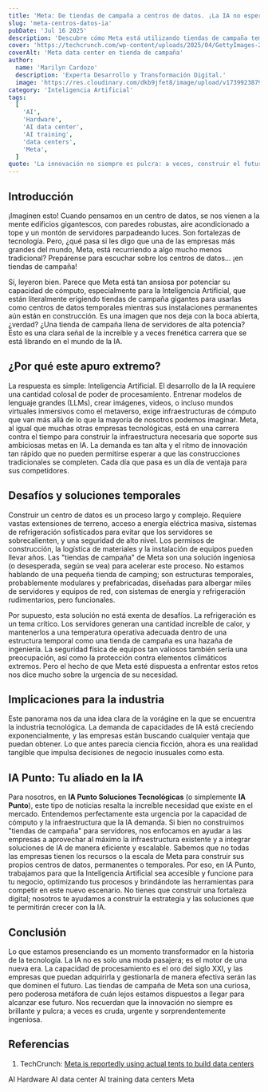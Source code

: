 ```yaml
---
title: 'Meta: De tiendas de campaña a centros de datos. ¡La IA no espera!'
slug: 'meta-centros-datos-ia'
pubDate: 'Jul 16 2025'
description: 'Descubre cómo Meta está utilizando tiendas de campaña temporales como centros de datos para acelerar su infraestructura de IA, reflejando la urgencia y demanda de poder de cómputo en la industria tecnológica.'
cover: 'https://techcrunch.com/wp-content/uploads/2025/04/GettyImages-2209215388.jpg'
coverAlt: 'Meta data center en tienda de campaña'
author:
  name: 'Marilyn Cardozo'
  description: 'Experta Desarrollo y Transformación Digital.'
  image: 'https://res.cloudinary.com/dkb9jfet8/image/upload/v1739923879/marilyn_s2mi4a.png'
category: 'Inteligencia Artificial'
tags:
  [
    'AI',
    'Hardware',
    'AI data center',
    'AI training',
    'data centers',
    'Meta',
  ]
quote: 'La innovación no siempre es pulcra: a veces, construir el futuro de la IA requiere soluciones tan audaces como una tienda de campaña llena de servidores.'
---
```


<h2 id="introduccion">Introducción</h2>

¡Imaginen esto! Cuando pensamos en un centro de datos, se nos vienen a la mente edificios gigantescos, con paredes robustas, aire acondicionado a tope y un montón de servidores parpadeando luces. Son fortalezas de tecnología. Pero, ¿qué pasa si les digo que una de las empresas más grandes del mundo, Meta, está recurriendo a algo mucho menos tradicional? Prepárense para escuchar sobre los centros de datos... ¡en tiendas de campaña!

Sí, leyeron bien. Parece que Meta está tan ansiosa por potenciar su capacidad de cómputo, especialmente para la Inteligencia Artificial, que están literalmente erigiendo tiendas de campaña gigantes para usarlas como centros de datos temporales mientras sus instalaciones permanentes aún están en construcción. Es una imagen que nos deja con la boca abierta, ¿verdad? ¿Una tienda de campaña llena de servidores de alta potencia? Esto es una clara señal de la increíble y a veces frenética carrera que se está librando en el mundo de la IA.

<h2 id="por-que-el-apuro-extremo">¿Por qué este apuro extremo?</h2>

La respuesta es simple: Inteligencia Artificial. El desarrollo de la IA requiere una cantidad colosal de poder de procesamiento. Entrenar modelos de lenguaje grandes (LLMs), crear imágenes, videos, o incluso mundos virtuales inmersivos como el metaverso, exige infraestructuras de cómputo que van más allá de lo que la mayoría de nosotros podemos imaginar. Meta, al igual que muchas otras empresas tecnológicas, está en una carrera contra el tiempo para construir la infraestructura necesaria que soporte sus ambiciosas metas en IA. La demanda es tan alta y el ritmo de innovación tan rápido que no pueden permitirse esperar a que las construcciones tradicionales se completen. Cada día que pasa es un día de ventaja para sus competidores.

<h2 id="desafios-y-soluciones-temporales">Desafíos y soluciones temporales</h2>

Construir un centro de datos es un proceso largo y complejo. Requiere vastas extensiones de terreno, acceso a energía eléctrica masiva, sistemas de refrigeración sofisticados para evitar que los servidores se sobrecalienten, y una seguridad de alto nivel. Los permisos de construcción, la logística de materiales y la instalación de equipos pueden llevar años. Las "tiendas de campaña" de Meta son una solución ingeniosa (o desesperada, según se vea) para acelerar este proceso. No estamos hablando de una pequeña tienda de camping; son estructuras temporales, probablemente modulares y prefabricadas, diseñadas para albergar miles de servidores y equipos de red, con sistemas de energía y refrigeración rudimentarios, pero funcionales.

Por supuesto, esta solución no está exenta de desafíos. La refrigeración es un tema crítico. Los servidores generan una cantidad increíble de calor, y mantenerlos a una temperatura operativa adecuada dentro de una estructura temporal como una tienda de campaña es una hazaña de ingeniería. La seguridad física de equipos tan valiosos también sería una preocupación, así como la protección contra elementos climáticos extremos. Pero el hecho de que Meta esté dispuesta a enfrentar estos retos nos dice mucho sobre la urgencia de su necesidad.

<h2 id="implicaciones-para-la-industria">Implicaciones para la industria</h2>

Este panorama nos da una idea clara de la vorágine en la que se encuentra la industria tecnológica. La demanda de capacidades de IA está creciendo exponencialmente, y las empresas están buscando cualquier ventaja que puedan obtener. Lo que antes parecía ciencia ficción, ahora es una realidad tangible que impulsa decisiones de negocio inusuales como esta.

<h2 id="ia-punto-tu-aliado-en-la-ia">IA Punto: Tu aliado en la IA</h2>

Para nosotros, en **IA Punto Soluciones Tecnológicas** (o simplemente **IA Punto**), este tipo de noticias resalta la increíble necesidad que existe en el mercado. Entendemos perfectamente esta urgencia por la capacidad de cómputo y la infraestructura que la IA demanda. Si bien no construimos "tiendas de campaña" para servidores, nos enfocamos en ayudar a las empresas a aprovechar al máximo la infraestructura existente y a integrar soluciones de IA de manera eficiente y escalable. Sabemos que no todas las empresas tienen los recursos o la escala de Meta para construir sus propios centros de datos, permanentes o temporales. Por eso, en IA Punto, trabajamos para que la Inteligencia Artificial sea accesible y funcione para tu negocio, optimizando tus procesos y brindándote las herramientas para competir en este nuevo escenario. No tienes que construir una fortaleza digital; nosotros te ayudamos a construir la estrategia y las soluciones que te permitirán crecer con la IA.

<h2 id="conclusion">Conclusión</h2>

Lo que estamos presenciando es un momento transformador en la historia de la tecnología. La IA no es solo una moda pasajera; es el motor de una nueva era. La capacidad de procesamiento es el oro del siglo XXI, y las empresas que puedan adquirirla y gestionarla de manera efectiva serán las que dominen el futuro. Las tiendas de campaña de Meta son una curiosa, pero poderosa metáfora de cuán lejos estamos dispuestos a llegar para alcanzar ese futuro. Nos recuerdan que la innovación no siempre es brillante y pulcra; a veces es cruda, urgente y sorprendentemente ingeniosa.

<h2 id="referencias">Referencias</h2>

1.  TechCrunch: <a href="https://techcrunch.com/2024/02/16/meta-reportedly-using-actual-tents-to-build-data-centers/" target="_blank" rel="noopener noreferrer">Meta is reportedly using actual tents to build data centers</a>

<div class="flex flex-wrap gap-2 mt-8">
  <span class="inline-block px-3 py-1 bg-primary-100 text-primary-700 text-xs font-semibold rounded-full shadow-sm">AI</span>
  <span class="inline-block px-3 py-1 bg-primary-100 text-primary-700 text-xs font-semibold rounded-full shadow-sm">Hardware</span>
  <span class="inline-block px-3 py-1 bg-primary-100 text-primary-700 text-xs font-semibold rounded-full shadow-sm">AI data center</span>
  <span class="inline-block px-3 py-1 bg-primary-100 text-primary-700 text-xs font-semibold rounded-full shadow-sm">AI training</span>
  <span class="inline-block px-3 py-1 bg-primary-100 text-primary-700 text-xs font-semibold rounded-full shadow-sm">data centers</span>
  <span class="inline-block px-3 py-1 bg-primary-100 text-primary-700 text-xs font-semibold rounded-full shadow-sm">Meta</span>
</div>
